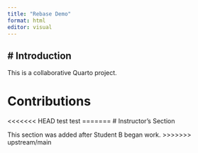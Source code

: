 ```yaml
---
title: "Rebase Demo"
format: html
editor: visual
---
```


## \# Introduction

This is a collaborative Quarto project.

# Contributions

<!-- Student sections will go here -->

<<<<<<< HEAD
test test
=======
# Instructor's Section

This section was added after Student B began work.
>>>>>>> upstream/main
